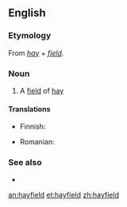==English==

===Etymology===
From ''[[hay]]'' + ''[[field]]''.

===Noun===
{{en-noun}}

# A [[field]] of [[hay]]

====Translations====
{{trans-top|field of hay}}
* Finnish: {{t+|fi|heinäpelto}}
{{trans-mid}}
* Romanian: {{t+|ro|fâneață}}
{{trans-bottom}}

===See also===
* {{l|en|cornfield}}

[[an:hayfield]]
[[et:hayfield]]
[[zh:hayfield]]